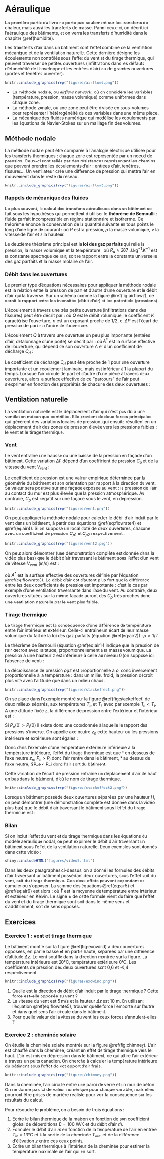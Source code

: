 # Aéraulique {#air}

La première partie du livre ne porte pas seulement sur les transferts de chaleur, mais aussi les transferts de masse. Parmi ceux-ci, on décrit ici l'aéraulique des bâtiments, et on verra les transferts d'humidité dans le chapitre \@ref(humidite).

Les transferts d'air dans un bâtiment sont l'effet combiné de la ventilation mécanique et de la ventilation naturelle. Cette dernière désigne les écoulements non contrôlés sous l'effet du vent et du tirage thermique, qui peuvent traverser de petites ouvertures (infiltrations dans les défauts d'étanchéité de l'enveloppe et les entrées d'air) ou de grandes ouvertures (portes et fenêtres ouvertes).

```r
knitr::include_graphics(rep("figures/airflow1.png"))
```

* La méthode nodale, ou *airflow network*, où on considère les variables (température, pression, masse volumique) comme uniformes dans chaque zone.
* La méthode zonale, où une zone peut être divisée en sous-volumes pour représenter l'hétérogénéité de ces variables dans une même pièce.
* La mécanique des fluides numérique qui modélise les écoulements par les équations de Navier-Stokes sur un maillage fin des volumes.

## Méthode nodale

La méthode nodale peut être comparée à l'analogie électrique utilisée pour les transferts thermiques : chaque zone est représentée par un noeud de pression. Ceux-ci sont reliés par des résistances représentant les chemins que peuvent prendre les écoulements d'air : entrées d'air, fenêtres, fissures... Un ventilateur crée une différence de pression qui mettra l'air en mouvement dans le reste du réseau.

```r
knitr::include_graphics(rep("figures/airflow2.png"))
```

### Rappels de mécanique des fluides

Le plus souvent, le calcul des transferts aérauliques dans un bâtiment se fait sous les hypothèses qui permettent d'utiliser le **théorème de Bernoulli** : fluide parfait incompressible en régime stationnaire et isotherme. Ce théorème énonce la conservation de la quantité suivante en tous points le long d'une ligne de courant :
\begin{equation}
\frac{1}{2}\, \rho \, v^2+P+\rho \, g \, z = \mathrm{constant}
(\#eq:air1)
\end{equation}
où $P$ est la pression, $\rho$ la masse volumique, $v$ la vitesse de l'air et $z$ la hauteur.

Le deuxième théorème principal est la **loi des gaz parfaits** qui relie la pression, la masse volumique et la température :
\begin{equation}
P = \rho \, R_a \, T
(\#eq:air2)
\end{equation}
où $R_a \approx 287$ J.kg$^{-1}$.K$^{-1}$ est la constante spécifique de l'air, soit le rapport entre la constante universelle des gaz parfaits et la masse molaire de l'air.

### Débit dans les ouvertures

Le premier type d'équations nécessaires pour appliquer la méthode nodale est la relation entre la pression de part et d'autre d'une ouverture et le débit d'air qui la traverse. Sur un schéma comme la figure \@ref(fig:airflow2), ce serait le rapport entre les intensités (débit d'air) et les potentiels (pressions).

L'écoulement à travers une très petite ouverture (infiltrations dans des fissures) peut être décrit par :
\begin{equation}
Q = K \cdot \left|\Delta P\right|^n
(\#eq:flowrate4)
\end{equation}
où $Q$ est le débit volumique, le coefficient $K$ caractérise l'ouverture, $n$ est un exposant proche de $1/2$, et $\Delta P$ est l'écart de pression de part et d'autre de l'ouverture.

L'écoulement $Q$ à travers une ouverture un peu plus importante (entrées d'air, détalonnage d'une porte) se décrit par :
\begin{equation}
Q = A^* \sqrt{\frac{2\cdot|\Delta P|}{\rho}}
(\#eq:flowrate1)
\end{equation}
où $A^*$ est la surface effective de l'ouverture, qui dépend de son ouverture $A$ et d'un coefficient de décharge $C_d$ :
\begin{equation}
A^*=A\cdot C_d
(\#eq:flowrate2)
\end{equation}

Le coefficient de décharge $C_d$ peut être proche de 1 pour une ouverture importante et un écoulement laminaire, mais est inférieur à 1 la plupart du temps. Lorsque l'air circule de part et d'autre d'une pièce à travers deux ouvertures, alors la surface effective de ce "parcours" de l'air peut s'exprimer en fonction des propriétés de chacune des deux ouvertures :
\begin{equation}
A^* = \frac{1}{\sqrt{ \left(\frac{1}{C_{d1}\cdot A_1}\right)^2 +\left(\frac{1}{C_{d2}\cdot A_2}\right)^2   }}
(\#eq:flowrate3)
\end{equation}

## Ventilation naturelle {#ventilationnaturelle}

La ventilation naturelle est le déplacement d'air qui n'est pas dû à une ventilation mécanique contrôlée. Elle provient de deux forces principales qui génèrent des variations locales de pression, qui ensuite résultent en un déplacement d'air des zones de pression élevée vers les pressions faibles : le vent et le tirage thermique.

### Vent

Le vent entraîne une hausse ou une baisse de la pression en façade d'un bâtiment. Cette variation $\Delta P$ dépend d'un coefficient de pression $C_p$ et de la vitesse du vent $V_\mathit{vent}$ :

\begin{equation}
\Delta P = \frac{1}{2} \, \rho \, C_p \, V_\mathit{vent}^2
(\#eq:air4)
\end{equation}

Le coefficient de pression est une valeur empirique déterminée par la géométrie du bâtiment et son orientation par rapport à la direction du vent. Sa valeur sera positive sur une façade exposée au vent : la pression de l'air au contact du mur est plus élevée que la pression atmosphérique. Au contraire, $C_p$ est négatif sur une façade sous le vent, en dépression.

```r
knitr::include_graphics(rep("figures/vent.png"))
```

On peut appliquer la méthode nodale pour calculer le débit d'air induit par le vent dans un bâtiment, à partir des équations \@ref(eq:flowrate4) et \@ref(eq:air4). Si on suppose un local doté de deux ouvertures, chacune avec un coefficient de pression $C_{p1}$ et $C_{p2}$ respectivement :

```r
knitr::include_graphics(rep("figures/vent2.png"))
```

On peut alors démontrer (une démonstration complète est donnée dans la vidéo plus bas) que le débit d'air traversant le bâtiment sous l'effet d'un vent de vitesse $V_\mathit{vent}$ (m/s) est :

\begin{equation}
Q = A^* V_\mathit{vent} \sqrt{\Delta C_p}
(\#eq:air5)
\end{equation}

où $A^*$ est la surface effective des ouvertures définie par l'équation \@ref(eq:flowrate3). Le débit d'air est d'autant plus fort que la différence entre les deux coefficients de pression est importante : c'est le cas par exemple d'une ventilation traversante dans l'axe du vent. Au contraire, deux ouvertures situées sur la même façade auront des $C_p$ très proches donc une ventilation naturelle par le vent plus faible.

### Tirage thermique

Le tirage thermique est la conséquence d'une différence de température entre l'air intérieur et extérieur. Celle-ci entraîne un écart de leur masse volumique du fait de la loi des gaz parfaits (équation \@ref(eq:air2)) : $\rho \propto 1/T$

Le théorème de Bernoulli (équation \@ref(eq:air1)) indique que la pression de l'air décroît avec l'altitude, proportionnellement à la masse volumique. La pression à une hauteur $z$ est inférieure à celle au niveau 0 (on suppose ici l'absence de vent) :

\begin{equation}
P(z) = P(0) - \rho g z
(\#eq:air6)
\end{equation}

La décroissance de pression $\rho g z$ est proportionnelle à $\rho$, donc inversement proportionnelle à la température : dans un milieu froid, la pression décroît plus vite avec l'altitude que dans un milieu chaud.

```r
knitr::include_graphics(rep("figures/stackeffect.png"))
```

On se place dans l'exemple montré sur la figure \@ref(fig:stackeffect) de deux milieux séparés, aux températures $T_e$ et $T_i$, avec par exemple $T_e < T_i$. A une altitude fixée $z$, la différence de pression entre l'extérieur et l'intérieur est :

\begin{align}
P_e(z) - P_i(z) & = \left( P_e(0)-\rho_e \, g \, z\right) - \left( P_i(0)-\rho_i \, g \, z \right) \\
& = \left[ P_e(0)-P_i(0) \right] -\rho_e \, g \, z \, \frac{T_i-T_e}{T_i}
(\#eq:air7)
\end{align}

Si $P_e(0)>P_i(0)$ il existe donc une coordonnée à laquelle le rapport des pressions s'inverse. On appelle axe neutre $z_n$ cette hauteur où les pressions intérieure et extérieure sont égales :
\begin{equation}
z_n = \frac{P_e(0)-P_i(0)}{g(\rho_i-\rho_e)}
(\#eq:air8)
\end{equation}

Donc dans l'exemple d'une température extérieure inférieure à la température intérieure, l'effet du tirage thermique est que
* en dessous de l'axe neutre $z_n$, $P_e > P_i$ donc l'air rentre dans le bâtiment,
* au dessus de l'axe neutre, $P_e < P_i donc l'air sort du bâtiment.

Cette variation de l'écart de pression entraîne un déplacement d'air de haut en bas dans le bâtiment, d'où le nom de tirage thermique.

```r
knitr::include_graphics(rep("figures/stackeffect2.png"))
```

Lorsqu'un bâtiment possède deux ouvertures séparées par une hauteur $H$, on peut démontrer (une démonstration complète est donnée dans la vidéo plus bas) que le débit d'air traversant le bâtiment sous l'effet du tirage thermique est :

\begin{equation}
Q = A^* \sqrt{2 \, g \, H\frac{T_i-T_e}{T_i}}
(\#eq:air9)
\end{equation}

### Bilan

Si on inclut l'effet du vent et du tirage thermique dans les équations du modèle aéraulique nodal, on peut exprimer le débit d'air traversant un bâtiment sous l'effet de la ventilation naturelle. Deux exemples sont donnés dans cette vidéo :

```r
shiny::includeHTML("figures/video5.html")
```

Dans les deux paragraphes ci-dessus, on a donné les formules des débits d'air traversant un bâtiment possédant deux ouvertures, sous l'effet soit du vent, soit du tirage thermique. Ces deux effets peuvent cependant se cumuler ou s'opposer. La somme des équations \@ref(eq:air5) et \@ref(eq:air9) est alors :
\begin{equation}
Q=A^* \left( \sqrt{\left|\Delta C_p\right|\cdot V_\mathit{vent}^2  } \pm \sqrt{2\cdot g\cdot H \left(\frac{|\Delta T|}{\bar{T}}\right) } \right)
(\#eq:flowrate5)
\end{equation}
où $\bar{T}$ est la moyenne de température entre intérieur et extérieur en Kelvin. Le signe $\pm$ de cette formule vient du faire que l'effet du vent et du tirage thermique sont soit dans le même sens et s'additionnent, soit de sens opposés.

## Exercices

### Exercice 1 : vent et tirage thermique

Le bâtiment montré sur la figure \@ref(fig:exowind) a deux ouvertures opposées, en partie basse et en partie haute, séparées par une différence d'altitude $\Delta z$. Le vent souffle dans la direction montrée sur la figure. La température intérieure est 20°C, température extérieure 0°C. Les coefficients de pression des deux ouvertures sont 0,6 et -0,4 respectivement.

```r
knitr::include_graphics(rep("figures/exowind.png"))
```

1. Quelle est la direction du débit d'air induit par le tirage thermique ? Cette force est-elle opposée au vent ?
2. La vitesse du vent est 5 m/s et la hauteur $\Delta z$ est 10 m. En utilisant l'équation \@ref(eq:flowrate5), trouver quelle force l'emporte sur l'autre et dans quel sens l'air circule dans le bâtiment.
3. Pour quelle valeur de la vitesse du vent les deux forces s'annulent-elles ?

### Exercice 2 : cheminée solaire {#excheminee}

On étudie la cheminée solaire montrée sur la figure \@ref(fig:chimney). L'air est chauffé dans la cheminée, créant un effet de tirage thermique vers le haut. L'air est mis en dépression dans le bâtiment, ce qui attire l'air extérieur à travers un puits canadien. On cherche à calculer la température intérieure du bâtiment sous l'effet de cet apport d'air frais.

```r
knitr::include_graphics(rep("figures/chimney.png"))
```

Dans la cheminée, l'air circule entre une paroi de verre et un mur de béton. On ne donne pas ici de valeur numérique pour chaque variable, mais elles pourront être prises de manière réaliste pour voir la conséquence sur les résultats du calcul.

Pour résoudre le problème, on a besoin de trois équations :

1. Ecrire le bilan thermique de la maison en fonction de son coefficient global de déperditions $D=100$ W/K et du débit d'air $\dot{m}$.
2. Formuler le débit d'air $\dot{m}$ en fonction de la température de l'air en entrée $T_\mathrm{in}=13$°C et à la sortie de la cheminée $T_\mathrm{out}$, et de la différence d'élévation $z$ entre ces deux points.
3. Ecrire un bilan thermique à l'intérieur de la cheminée pour estimer la température maximale de l'air qui en sort.

